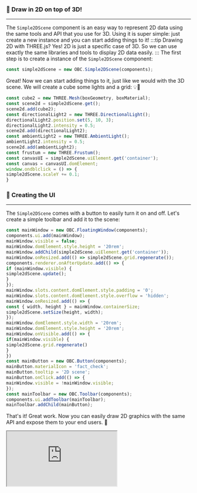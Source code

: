 ### 🎨 Draw in 2D on top of 3D!
___
The `Simple2DScene` component is an easy way to represent 2D data
using the same tools and API that you use for 3D. Using it is
super simple: just create a new instance and you can start
adding things to it!
:::tip Drawing 2D with THREE.js?
Yes! 2D is just a specific case of 3D. So we can use exactly the same
libraries and tools to display 2D data easily.
:::
The first step is to create a instance of the `Simple2DScene` component:

```js
const simple2dScene = new OBC.Simple2DScene(components);
```
Great! Now we can start adding things to it, just like we would with the
3D scene. We will create a cube some lights and a grid: 💡🧊

```js
const cube2 = new THREE.Mesh(boxGeometry, boxMaterial);
const scene2d = simple2dScene.get();
scene2d.add(cube2);
const directionalLight2 = new THREE.DirectionalLight();
directionalLight2.position.set(5, 10, 3);
directionalLight2.intensity = 0.5;
scene2d.add(directionalLight2);
const ambientLight2 = new THREE.AmbientLight();
ambientLight2.intensity = 0.5;
scene2d.add(ambientLight2);
const frustum = new THREE.Frustum();
const canvasUI = simple2dScene.uiElement.get('container');
const canvas = canvasUI.domElement;
window.ondblclick = () => {
simple2dScene.scaleY += 0.1;
}
```
### 💅 Creating the UI
___
The `Simple2DScene` comes with a button to easily turn it on and off.
Let's create a simple toolbar and add it to the scene:

```js
const mainWindow = new OBC.FloatingWindow(components);
components.ui.add(mainWindow);
mainWindow.visible = false;
mainWindow.domElement.style.height = '20rem';
mainWindow.addChild(simple2dScene.uiElement.get('container'));
mainWindow.onResized.add(() => simple2dScene.grid.regenerate());
components.renderer.onAfterUpdate.add(() => {
if (mainWindow.visible) {
simple2dScene.update();
}
});
mainWindow.slots.content.domElement.style.padding = '0';
mainWindow.slots.content.domElement.style.overflow = 'hidden';
mainWindow.onResized.add(() => {
const { width, height } = mainWindow.containerSize;
simple2dScene.setSize(height, width);
});
mainWindow.domElement.style.width = '20rem';
mainWindow.domElement.style.height = '20rem';
mainWindow.onVisible.add(() => {
if(mainWindow.visible) {
simple2dScene.grid.regenerate()
}
})
const mainButton = new OBC.Button(components);
mainButton.materialIcon = 'fact_check';
mainButton.tooltip = '2D scene';
mainButton.onClick.add(() => {
mainWindow.visible = !mainWindow.visible;
});
const mainToolbar = new OBC.Toolbar(components);
components.ui.addToolbar(mainToolbar);
mainToolbar.addChild(mainButton);
```
That's it! Great work. Now you can easily draw 2D graphics with the same
API and expose them to your end users. 🥳


  <iframe src="https://ifcjs.github.io/components/src/core/Simple2DScene/index.html"></iframe>

  